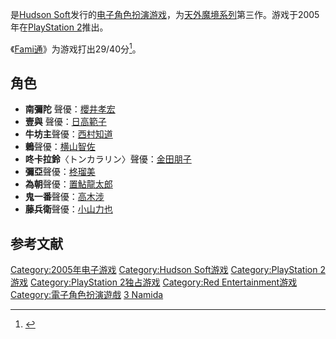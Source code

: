 {{NoteTA
| G1=Games
}}

{{Infobox VG
| title = 天外魔境III Namida
| image =
| caption =
| japanese = 天外魔境III NAMIDA
| english =
| original =
| genre =
| platforms = [[PlayStation_2|PlayStation 2]]
| developer = [[Hudson_Soft|Hudson Soft]]、[[Red_Entertainment|Red Entertainment]]
| publisher = {{vgrelease|JP|Hudson Soft}}
| director =
| producer =
| designer = [[广井王子|广井王子]]
| writer = P.H.Chada（原作）
| programmer =
| composer = [[加藤和彦|加藤和彦]]
| artist = [[辻野寅次郎|辻野寅次郎]]
| series = [[天外魔境系列|天外魔境系列]]
| engine =
| modes = [[单人电子游戏|单人]]
| released = {{vgrelease|JP|2005年4月14日}}
}}

{{Vgname|天外魔境III Namida|ja=天外魔境III NAMIDA}}是[[Hudson_Soft|Hudson Soft]]发行的[[电子角色扮演游戏|电子角色扮演游戏]]，为[[天外魔境系列|天外魔境系列]]第三作。游戏于2005年在[[PlayStation_2|PlayStation 2]]推出。

《[[Fami通|Fami通]]》为游戏打出29/40分<ref>{{Cite web |url=http://www.famitsu.com/cominy/?m=pc&a=page_h_title_review&title_id=2712 |title=存档副本 |access-date=2015-02-26 |archive-date=2018-12-11 |archive-url=https://web.archive.org/web/20181211103658/https://www.famitsu.com/cominy/?m=pc&a=page_h_title_review&title_id=2712 |dead-url=no }}</ref>。

== 角色 ==

* '''南彌陀''' 聲優：[[櫻井孝宏|櫻井孝宏]]
* '''壹與''' 聲優：[[日高範子|日高範子]]
* '''牛坊主'''聲優：[[西村知道|西村知道]]
* '''鶇'''聲優：[[横山智佐|横山智佐]]
* '''咚卡拉鈴'''〈トンカラリン〉聲優：[[金田朋子|金田朋子]]
* '''彌亞'''聲優：[[柊瑠美|柊瑠美]]
* '''為朝'''聲優：[[置鮎龍太郎|置鮎龍太郎]]
* '''鬼一番'''聲優：[[高木涉|高木涉]]
* '''藤兵衛'''聲優：[[小山力也|小山力也]]

== 参考文献 ==
{{Reflist}}

{{天外魔境系列}}

{{DEFAULTSORT:Tengai Makyou 3 Namida}}
[[Category:2005年电子游戏|Category:2005年电子游戏]]
[[Category:Hudson_Soft游戏|Category:Hudson Soft游戏]]
[[Category:PlayStation_2游戏|Category:PlayStation 2游戏]]
[[Category:PlayStation_2独占游戏|Category:PlayStation 2独占游戏]]
[[Category:Red_Entertainment游戏|Category:Red Entertainment游戏]]
[[Category:電子角色扮演遊戲|Category:電子角色扮演遊戲]]
[[Category:天外魔境系列|3 Namida]]

{{rpg-videogame-stub}}